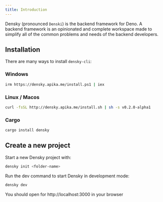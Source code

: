 ```yaml
---
title: Introduction
---
```



Densky (pronounced `Denski`) is the backend framework for Deno. A backend framework is an opinionated and complete workspace made to simplify all of the common problems and needs of the backend developers.

## Installation
There are many ways to install `densky-cli`:

### Windows
```bash
irm https://densky.apika.me/install.ps1 | iex
```

### Linux / Macos
```bash
curl -fsSL http://densky.apika.me/install.sh | sh -s v0.2.0-alpha1
```

### Cargo
```bash
cargo install densky
```

## Create a new project
Start a new Densky project with:

```bash
densky init <folder-name>
```

Run the dev command to start Densky in development mode:
```bash
densky dev
```

<Tip type="success" title="✨ Well done!">
You should open for http://localhost:3000 in your browser
</Tip>
